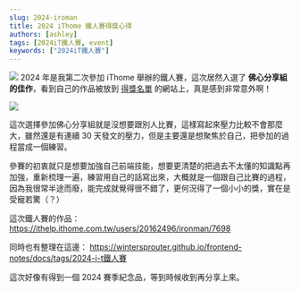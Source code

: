 ```yaml
---
slug: 2024-iroman
title: 2024 iThome 鐵人賽得獎心得
authors: [ashley]
tags: [2024iT鐵人賽, event]
keywords: ["2024iT鐵人賽"]
---
```


![](./2024120902.png)
2024 年是我第二次參加 iThome 舉辦的鐵人賽，這次居然入選了 **佛心分享組的佳作**，看到自己的作品被放到 [得獎名單](https://ithelp.ithome.com.tw/2024ironman/reward) 的網站上，真是感到非常意外啊！

<!--truncate-->

![](./2024120901.png)

這次選擇參加佛心分享組就是沒想要跟別人比賽，這樣寫起來壓力比較不會那麼大，雖然還是有連續 30 天發文的壓力，但是主要還是想聚焦於自己，把參加的過程當成一個練習。

參賽的初衷就只是想要加強自己前端技能，想要更清楚的把過去不太懂的知識點再加強，重新梳理一遍，練習用自己的話寫出來，大概就是一個跟自己比賽的過程，因為我很常半途而廢，能完成就覺得很不錯了，更何況得了一個小小的獎，實在是受寵若驚（？）

這次鐵人賽的作品：
https://ithelp.ithome.com.tw/users/20162496/ironman/7698

同時也有整理在這邊：
https://wintersprouter.github.io/frontend-notes/docs/tags/2024-i-t鐵人賽

這次好像有得到一個 2024 賽季紀念品，等到時候收到再分享上來。
